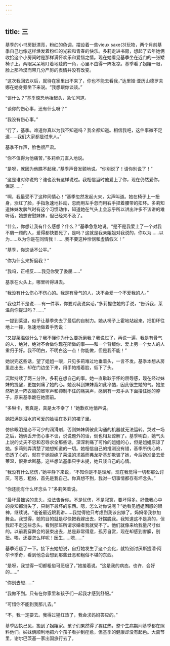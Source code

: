 ```yaml
---
---
---
```

title: 三
---




基季的小书房挺漂亮，粉红的色调，摆设着一些vieux saxe(3)玩物，两个月前基季自己也像这样焕发着粉红的光彩和青春的快乐。多莉走进书房，想起了去年她俩收拾这个小房间时是那样满怀欢乐和爱惜之情。现在她看见基季坐在近门的一张矮椅子上，两眼呆呆地盯着地毯的一角，心里不由得一阵发凉。基季看了姐姐一眼，脸上那冷漠而带几分严厉的表情并没有改变。

“这次我回去以后，就待在家里出不来了，你也不能去看我，”达里娅·亚历山德罗夫娜在她身旁坐下来说。“我想跟你谈谈。”

“谈什么？”基季惊恐地抬起头，急忙问道。

“谈你的伤心事，还有什么呀？”

“我没有伤心事。”

“行了，基季。难道你真以为我不知道吗？我全都知道。相信我吧，这件事微不足道……我们大家都是过来人。”

基季不作声，脸色很严肃。

“你不值得为他痛苦，”多莉单刀直入地说。

“是呀，就因为他瞧不起我，”基季声音发颤地说。“你别说了！请你别说了！”

“这是谁对你说的？谁也没有这样说过。我相信当时他爱上了你，现在仍然爱你，但是……”

“啊，我最受不了这种同情心！”基季忽然发起火来，尖声叫道。她在椅子上一扭身，涨红了脸，手指急速地抖动，忽而用左手忽而用右手捏着腰带的扣环。多莉知道妹妹发脾气时有这个习惯动作，知道她在气头上会忘乎所以讲出许多不该讲的难听话，她想安慰妹妹，但已经来不及了。

“什么，你想让我有什么感想？什么？”基季急急地说。“是不是我爱上了一个对我不屑一顾的人，爱得都快要死了，是吗？这就是我亲姐姐对我说的，你以为……以为……以为你是在同情我！……我不要这种怜悯和虚情假义！”

“基季，你这话不公平。”

“你为什么来折磨我？”

“我吗，正相反……我见你受了委屈……”

基季在火头上，哪里听得进去。

“我没有什么伤心不伤心的。我是有骨气的人，决不会爱一个不爱我的人。”

“我也并不是说……有一件事，你要对我说实话，”多莉握住她的手说，“告诉我，莱温向你提过吗？……”

一提到莱温，似乎让基季失去了最后的自制力。她从椅子上霍地站起来，把扣环往地上一摔，急速地做着手势说：

“又提莱温做什么？我不懂你为什么要折磨我？我说过了，再说一遍，我是有骨气的人，绝对，绝对不会做你现在所做的事——和一个背叛你、爱上另一个女人的人重归于好。我不明白，不明白这一点！你能做，但是我不能！”

她说完这些话，望了姐姐一眼，只见多莉难过地垂着头，一言不发。基季本想从房里走出去，却在门边坐下来，用手帕捂着脸，低下了头。

沉默持续了两三分钟。多莉在想自己的事。她一直耿耿于怀的屈辱感，现在经过妹妹的提醒，更加刺痛了她的心。她没料到妹妹竟如此冷酷，因此很生她的气。她忽然听见一阵衣服的窸窣声和抑制不住的痛哭声，感到有一双手从下面搂住她的脖子。原来基季跪在她面前。

“多琳卡，我真是，真是太不幸了！”她歉疚地悄声说。

她把满是泪水的可爱的脸埋在多莉的裙子里。

仿佛眼泪是必不可少的润滑剂，否则姊妹俩彼此沟通的机器就无法运转。哭过一场之后，她俩丢开伤心事不谈，说说题外的话，倒也相互谅解了。基季明白，她气头上说的丈夫不忠和忍辱求全那些话，深深刺痛了可怜的姐姐的心，但是姐姐原谅了她。多莉则弄清楚了她想知道的一切。她相信自己的推测没有错，基季所伤心的，伤透了心的，就在于她拒绝了莱温的求婚而弗龙斯基却欺骗了她，今后她准备去爱莱温，恨弗龙斯基。这些想法基季只字未提，她只谈自己的心情。

“我没有什么悲伤，”她平静下来说，“不知你是不是理解，现在我觉得一切都那么讨厌，可恶，粗俗，首先是我自己。你真想不到，我对一切事情都存有坏念头。”

“你还能有什么坏念头？”多莉笑着说。

“最坏最拙劣的念头，没法告诉你。不是忧伤，不是寂寞，要坏得多。好像我心中的良知都消失了，只剩下最坏的东西。嗯，怎么对你说呢？”她看见姐姐困惑的眼神，继续说。“爸爸最近跟我讲……我觉得他只考虑到我该出嫁了。妈妈带我参加舞会。我觉得，她的目的就是尽快把我嫁出去，好摆脱我。我知道这不是真的，但我赶不走这些念头。看到那班所谓求婚者我就受不了。他们就像来给我量尺寸似的。以前我穿舞会的装束出去，总是非常得意，孤芳自赏，现在却感到害臊，别扭。唉，还要怎么样呢！医生……嗯……”

基季迟疑了一下。接下去她想说，自打她发生了这个变化，就特别讨厌斯捷潘·阿尔卡季奇，看到他总会想到那些丑恶和粗俗不堪的东西。

“是呀，我觉得一切都粗俗可恶极了，”她接着说。“这是我的病态。也许，会好的……”

“你别去想……”

“我做不到。只有在你家里和孩子们一起我才感到舒服。”

“可惜你不能到我那儿去。”

“不，我一定要去。我得过猩红热了，我会求妈妈答应的。”

基季固执己见，搬到了姐姐家。孩子们果然得了猩红热，整个生病期间基季都在照料他们。姊妹俩顺利地把六个孩子看护到痊愈，但基季的健康却没有起色。大斋节里，谢尔巴茨基一家出国旅行去了。